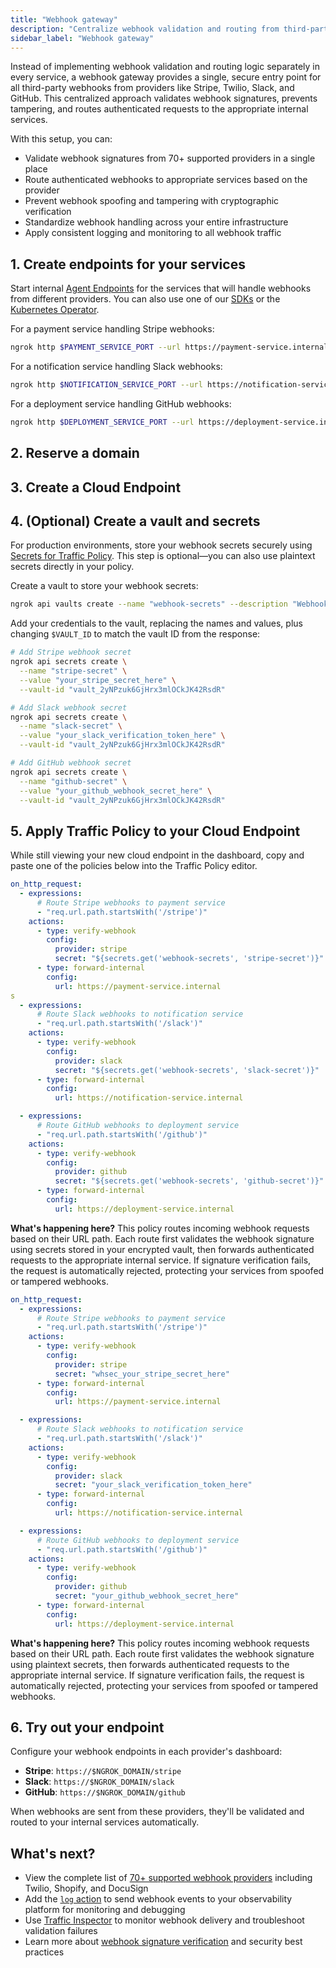 ```yaml
---
title: "Webhook gateway"
description: "Centralize webhook validation and routing from third-party providers like Stripe, Twilio, and Slack to secure your integrations and eliminate repetitive implementation."
sidebar_label: "Webhook gateway"
---
```



Instead of implementing webhook validation and routing logic separately in every service, a webhook gateway provides a single, secure entry point for all third-party webhooks from providers like Stripe, Twilio, Slack, and GitHub. This centralized approach validates webhook signatures, prevents tampering, and routes authenticated requests to the appropriate internal services.

With this setup, you can:

- Validate webhook signatures from 70+ supported providers in a single place
- Route authenticated webhooks to appropriate services based on the provider
- Prevent webhook spoofing and tampering with cryptographic verification
- Standardize webhook handling across your entire infrastructure
- Apply consistent logging and monitoring to all webhook traffic

## 1. Create endpoints for your services

Start internal [Agent Endpoints](/docs/universal-gateway/agent-endpoints/) for the services that will handle webhooks from different providers.
You can also use one of our [SDKs](/docs/agent-sdks) or the [Kubernetes Operator](/docs/k8s).

For a payment service handling Stripe webhooks:

```bash
ngrok http $PAYMENT_SERVICE_PORT --url https://payment-service.internal
```

For a notification service handling Slack webhooks:

```bash
ngrok http $NOTIFICATION_SERVICE_PORT --url https://notification-service.internal
```

For a deployment service handling GitHub webhooks:

```bash
ngrok http $DEPLOYMENT_SERVICE_PORT --url https://deployment-service.internal
```

## 2. Reserve a domain

<ReserveDomain />

## 3. Create a Cloud Endpoint

<CloudEndpoint />

## 4. (Optional) Create a vault and secrets

For production environments, store your webhook secrets securely using [Secrets for Traffic Policy](/docs/traffic-policy/secrets). This step is optional—you can also use plaintext secrets directly in your policy.

Create a vault to store your webhook secrets:

```bash
ngrok api vaults create --name "webhook-secrets" --description "Webhook validation secrets"
```

Add your credentials to the vault, replacing the names and values, plus changing `$VAULT_ID` to match the vault ID from the response:

```bash
# Add Stripe webhook secret
ngrok api secrets create \
  --name "stripe-secret" \
  --value "your_stripe_secret_here" \
  --vault-id "vault_2yNPzuk6GjHrx3mlOCkJK42RsdR"

# Add Slack webhook secret  
ngrok api secrets create \
  --name "slack-secret" \
  --value "your_slack_verification_token_here" \
  --vault-id "vault_2yNPzuk6GjHrx3mlOCkJK42RsdR"

# Add GitHub webhook secret
ngrok api secrets create \
  --name "github-secret" \
  --value "your_github_webhook_secret_here" \
  --vault-id "vault_2yNPzuk6GjHrx3mlOCkJK42RsdR"
```

## 5. Apply Traffic Policy to your Cloud Endpoint

While still viewing your new cloud endpoint in the dashboard, copy and paste one of the policies below into the Traffic Policy editor.

<Tabs>
<TabItem value="secrets" label="Using Secrets (Recommended)" default>

```yaml
on_http_request:
  - expressions:
      # Route Stripe webhooks to payment service
      - "req.url.path.startsWith('/stripe')"
    actions:
      - type: verify-webhook
        config:
          provider: stripe
          secret: "${secrets.get('webhook-secrets', 'stripe-secret')}"
      - type: forward-internal
        config:
          url: https://payment-service.internal
s
  - expressions:
      # Route Slack webhooks to notification service  
      - "req.url.path.startsWith('/slack')"
    actions:
      - type: verify-webhook
        config:
          provider: slack
          secret: "${secrets.get('webhook-secrets', 'slack-secret')}"
      - type: forward-internal
        config:
          url: https://notification-service.internal

  - expressions:
      # Route GitHub webhooks to deployment service
      - "req.url.path.startsWith('/github')"
    actions:
      - type: verify-webhook
        config:
          provider: github
          secret: "${secrets.get('webhook-secrets', 'github-secret')}"
      - type: forward-internal
        config:
          url: https://deployment-service.internal
```

**What's happening here?** This policy routes incoming webhook requests based on their URL path. Each route first validates the webhook signature using secrets stored in your encrypted vault, then forwards authenticated requests to the appropriate internal service. If signature verification fails, the request is automatically rejected, protecting your services from spoofed or tampered webhooks.

</TabItem>
<TabItem value="plaintext" label="Using plaintext secrets">

```yaml
on_http_request:
  - expressions:
      # Route Stripe webhooks to payment service
      - "req.url.path.startsWith('/stripe')"
    actions:
      - type: verify-webhook
        config:
          provider: stripe
          secret: "whsec_your_stripe_secret_here"
      - type: forward-internal
        config:
          url: https://payment-service.internal

  - expressions:
      # Route Slack webhooks to notification service  
      - "req.url.path.startsWith('/slack')"
    actions:
      - type: verify-webhook
        config:
          provider: slack
          secret: "your_slack_verification_token_here"
      - type: forward-internal
        config:
          url: https://notification-service.internal

  - expressions:
      # Route GitHub webhooks to deployment service
      - "req.url.path.startsWith('/github')"
    actions:
      - type: verify-webhook
        config:
          provider: github
          secret: "your_github_webhook_secret_here"
      - type: forward-internal
        config:
          url: https://deployment-service.internal
```

**What's happening here?** This policy routes incoming webhook requests based on their URL path. Each route first validates the webhook signature using plaintext secrets, then forwards authenticated requests to the appropriate internal service. If signature verification fails, the request is automatically rejected, protecting your services from spoofed or tampered webhooks.

</TabItem>
</Tabs>

## 6. Try out your endpoint

<TryOut />

Configure your webhook endpoints in each provider's dashboard:
- **Stripe**: `https://$NGROK_DOMAIN/stripe`
- **Slack**: `https://$NGROK_DOMAIN/slack` 
- **GitHub**: `https://$NGROK_DOMAIN/github`

When webhooks are sent from these providers, they'll be validated and routed to your internal services automatically.

## What's next?

- View the complete list of [70+ supported webhook providers](/docs/traffic-policy/actions/verify-webhook/#supported-providers) including Twilio, Shopify, and DocuSign
- Add the [`log` action](/docs/traffic-policy/actions/log) to send webhook events to your observability platform for monitoring and debugging
- Use [Traffic Inspector](https://dashboard.ngrok.com/traffic-inspector) to monitor webhook delivery and troubleshoot validation failures
- Learn more about [webhook signature verification](/docs/traffic-policy/actions/verify-webhook) and security best practices

<Back />
